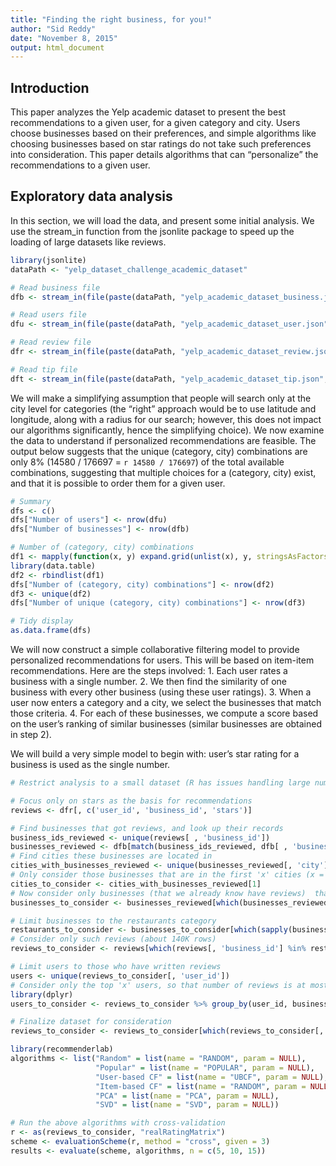 ```yaml
---
title: "Finding the right business, for you!"
author: "Sid Reddy"
date: "November 8, 2015"
output: html_document
---
```


## Introduction

This paper analyzes the Yelp academic dataset to present the best recommendations to a given user, for a given category and city. Users choose businesses based on their preferences, and simple algorithms like choosing businesses based on star ratings do not take such preferences into consideration. This paper details algorithms that can "personalize" the recommendations to a given user.  

## Exploratory data analysis
In this section, we will load the data, and present some initial analysis. We use the stream_in function from the jsonlite package to speed up the loading of large datasets like reviews. 

```r
library(jsonlite)
dataPath <- "yelp_dataset_challenge_academic_dataset"

# Read business file
dfb <- stream_in(file(paste(dataPath, "yelp_academic_dataset_business.json", sep = '/')), verbose = FALSE)

# Read users file
dfu <- stream_in(file(paste(dataPath, "yelp_academic_dataset_user.json", sep = '/')), verbose = FALSE)

# Read review file
dfr <- stream_in(file(paste(dataPath, "yelp_academic_dataset_review.json", sep = '/')), verbose = FALSE)

# Read tip file 
dft <- stream_in(file(paste(dataPath, "yelp_academic_dataset_tip.json", sep = '/')), verbose = FALSE)
```

We will make a simplifying assumption that people will search only at the city level for categories (the "right" approach would be to use latitude and longitude, along with a radius for our search; however, this does not impact our algorithms significantly, hence the simplifying choice). We now examine the data to understand if personalized recommendations are feasible. The output below suggests that the unique (category, city) combinations are only 8% (14580 / 176697 = `r 14580 / 176697`) of the total available combinations, suggesting that multiple choices for a (category, city) exist, and that it is possible to order them for a given user.

```r
# Summary
dfs <- c()
dfs["Number of users"] <- nrow(dfu)
dfs["Number of businesses"] <- nrow(dfb)

# Number of (category, city) combinations
df1 <- mapply(function(x, y) expand.grid(unlist(x), y, stringsAsFactors = FALSE),  dfb[, 'categories'], dfb[, 'city'], SIMPLIFY = FALSE)
library(data.table)
df2 <- rbindlist(df1)
dfs["Number of (category, city) combinations"] <- nrow(df2)
df3 <- unique(df2)
dfs["Number of unique (category, city) combinations"] <- nrow(df3)

# Tidy display
as.data.frame(dfs)
```

We will now construct a simple collaborative filtering model to provide personalized recommendations for users. This will be based on item-item recommendations. Here are the steps involved:
1. Each user rates a business with a single number. 
2. We then find the similarity of one business with every other business (using these user ratings). 
3. When a user now enters a category and a city, we select the businesses that match those criteria. 
4. For each of these businesses, we compute a score based on the user's ranking of similar businesses (similar businesses are obtained in step 2).

We will build a very simple model to begin with: user's star rating for a business is used as the single number. 

```r
# Restrict analysis to a small dataset (R has issues handling large number of rows; for example, dcast in reshape2 barfs even for 100K rows)

# Focus only on stars as the basis for recommendations 
reviews <- dfr[, c('user_id', 'business_id', 'stars')] 

# Find businesses that got reviews, and look up their records
business_ids_reviewed <- unique(reviews[ , 'business_id'])
businesses_reviewed <- dfb[match(business_ids_reviewed, dfb[ , 'business_id']), ]
# Find cities these businesses are located in
cities_with_businesses_reviewed <- unique(businesses_reviewed[, 'city'])
# Only consider those businesses that are in the first 'x' cities (x = 1 here)
cities_to_consider <- cities_with_businesses_reviewed[1]
# Now consider only businesses (that we already know have reviews)  that are in such cities
businesses_to_consider <- businesses_reviewed[which(businesses_reviewed[, 'city'] %in% cities_to_consider), ]

# Limit businesses to the restaurants category
restaurants_to_consider <- businesses_to_consider[which(sapply(businesses_to_consider$categories, function(x) "Restaurants" %in% x)), ]
# Consider only such reviews (about 140K rows)
reviews_to_consider <- reviews[which(reviews[, 'business_id'] %in% restaurants_to_consider[ , 'business_id']), ]

# Limit users to those who have written reviews
users <- unique(reviews_to_consider[, 'user_id'])
# Consider only the top 'x' users, so that number of reviews is at most 10000
library(dplyr)
users_to_consider <- reviews_to_consider %>% group_by(user_id, business_id) %>% summarize(count1 = n()) %>% group_by(user_id) %>% summarize(count = n()) %>% arrange(desc(count)) %>% filter(count >= 3) %>% mutate(total_count = cumsum(count)) %>% filter(total_count < 100000) %>% select(user_id)

# Finalize dataset for consideration
reviews_to_consider <- reviews_to_consider[which(reviews_to_consider[, 'user_id'] %in% users_to_consider[, 'user_id']), ]
```

```r
library(recommenderlab)
algorithms <- list("Random" = list(name = "RANDOM", param = NULL),
                   "Popular" = list(name = "POPULAR", param = NULL),
                   "User-based CF" = list(name = "UBCF", param = NULL),
                   "Item-based CF" = list(name = "RANDOM", param = NULL),
                   "PCA" = list(name = "PCA", param = NULL),
                   "SVD" = list(name = "SVD", param = NULL))

# Run the above algorithms with cross-validation
r <- as(reviews_to_consider, "realRatingMatrix")
scheme <- evaluationScheme(r, method = "cross", given = 3)
results <- evaluate(scheme, algorithms, n = c(5, 10, 15))

```
